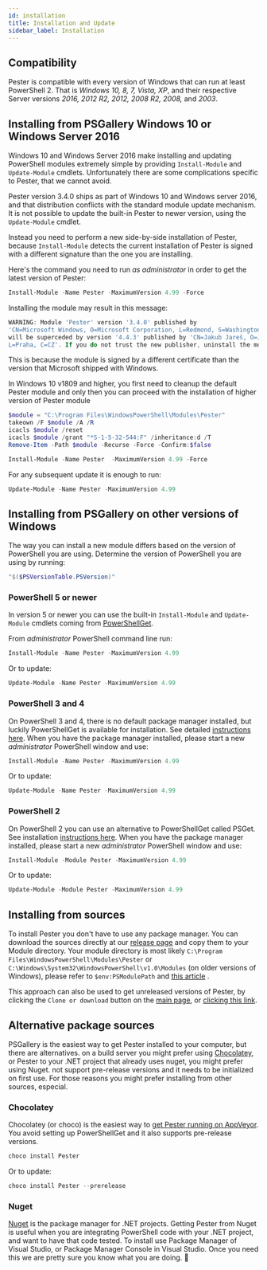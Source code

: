 ```yaml
---
id: installation
title: Installation and Update
sidebar_label: Installation
---
```


## Compatibility

Pester is compatible with every version of Windows that can run at least PowerShell 2. That is *Windows 10, 8, 7, Vista, XP*, and their respective Server versions *2016, 2012 R2, 2012, 2008 R2, 2008,* and *2003*.

## Installing from PSGallery Windows 10 or Windows Server 2016

Windows 10 and Windows Server 2016 make installing and updating PowerShell modules extremely simple by providing `Install-Module` and `Update-Module` cmdlets. Unfortunately there are some complications specific to Pester, that we cannot avoid.

Pester version 3.4.0 ships as part of Windows 10 and Windows server 2016, and that distribution conflicts with the standard module update mechanism. It is not possible to update the built-in Pester to newer version, using the `Update-Module` cmdlet.

Instead you need to perform a new side-by-side installation of Pester, because `Install-Module` detects the current installation of Pester is signed with a different signature than the one you are installing.

Here's the command you need to run _as administrator_ in order to get the latest version of Pester:

```powershell
Install-Module -Name Pester -MaximumVersion 4.99 -Force
```

Installing the module may result in this message:

```powershell
WARNING: Module 'Pester' version '3.4.0' published by
'CN=Microsoft Windows, O=Microsoft Corporation, L=Redmond, S=Washington, C=US'
will be superceded by version '4.4.3' published by 'CN=Jakub Jareš, O=Jakub Jareš,
L=Praha, C=CZ'. If you do not trust the new publisher, uninstall the module.
```

This is because the module is signed by a different certificate than the version that Microsoft shipped with Windows.

In Windows 10 v1809 and higher, you first need to cleanup the default Pester module and only then you can proceed with the installation of higher version of Pester module

```powershell
$module = "C:\Program Files\WindowsPowerShell\Modules\Pester"
takeown /F $module /A /R
icacls $module /reset
icacls $module /grant "*S-1-5-32-544:F" /inheritance:d /T
Remove-Item -Path $module -Recurse -Force -Confirm:$false

Install-Module -Name Pester  -MaximumVersion 4.99 -Force
```

For any subsequent update it is enough to run:

```powershell
Update-Module -Name Pester -MaximumVersion 4.99
```

## Installing from PSGallery on other versions of Windows

The way you can install a new module differs based on the version of PowerShell you are using. Determine the version of  PowerShell you are using by running:

```powershell
"$($PSVersionTable.PSVersion)"
```

### PowerShell 5 or newer

In version 5 or newer you can use the built-in `Install-Module` and `Update-Module` cmdlets coming from [PowerShellGet](https://github.com/PowerShell/PowerShellGet).

From _administrator_ PowerShell command line run:

```powershell
Install-Module -Name Pester -MaximumVersion 4.99
```

Or to update:

```powershell
Update-Module -Name Pester -MaximumVersion 4.99
```

### PowerShell 3 and 4

On PowerShell 3 and 4, there is no default package manager installed, but luckily PowerShellGet is available
for installation. See detailed [instructions here](https://docs.microsoft.com/en-us/powershell/scripting/gallery/installing-psget#for-computers-running-powershell-30-or-powershell-40).
When you have the package manager installed, please start a new _administrator_ PowerShell window and use:

```powershell
Install-Module -Name Pester -MaximumVersion 4.99
```

Or to update:

```powershell
Update-Module -Name Pester -MaximumVersion 4.99
```

### PowerShell 2

On PowerShell 2 you can use an alternative to PowerShellGet called PSGet. See installation [instructions here](https://github.com/psget/psget). When you have the package manager installed, please start a new _administrator_ PowerShell window and use:

```powershell
Install-Module -Module Pester -MaximumVersion 4.99
```

Or to update:

```powershell
Update-Module -Module Pester -MaximumVersion 4.99
```

## Installing from sources

To install Pester you don't have to use any package manager. You can download the sources directly at our
[release page](https://github.com/pester/Pester/releases) and copy them to your Module directory. Your module
directory is most likely `C:\Program Files\WindowsPowerShell\Modules\Pester` or `C:\Windows\System32\WindowsPowerShell\v1.0\Modules`
(on older versions of Windows), please refer to `$env:PSModulePath` and
[this article](https://docs.microsoft.com/en-us/powershell/module/microsoft.powershell.core/about/about_psmodulepath)
.

This approach can also be used to get unreleased versions of Pester, by clicking the `Clone or download` button on the [main page](https://github.com/pester/Pester), or [clicking this link](https://github.com/pester/Pester/archive/refs/heads/rel/4.x.x.zip).

## Alternative package sources

PSGallery is the easiest way to get Pester installed to your computer, but there are alternatives. on a build server you might prefer using [Chocolatey](https://chocolatey.org/), or  Pester to your .NET project that already uses nuget, you might prefer using Nuget.  not support pre-release versions and it needs to be initialized on first use. For those reasons you might prefer installing from other sources, especial.

### Chocolatey

Chocolatey (or choco) is the easiest way to [get Pester running on AppVeyor](https://github.com/pester/Pester#build-server-integration). You avoid setting up PowerShellGet and it also supports pre-release versions.

```powershell
choco install Pester
```

Or to update:

```powershell
choco install Pester --prerelease
```

### Nuget

[Nuget](https://www.nuget.org/) is the package manager for .NET projects. Getting Pester from Nuget is useful when you are integrating PowerShell code with your .NET project, and want to have that code tested. To install use Package Manager of Visual Studio, or Package Manager Console in Visual Studio. Once you need this we are pretty sure you know what you are doing. :slightly_smiling_face:

